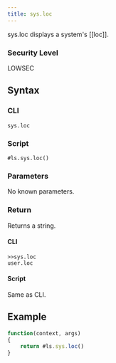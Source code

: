 ```yaml
---
title: sys.loc
---
```


sys.loc displays a system's [[loc]].

### Security Level

LOWSEC

## Syntax

### CLI

```
sys.loc
```

### Script

```
#ls.sys.loc()
```

### Parameters

No known parameters.

### Return

Returns a string.

#### CLI

```
>>sys.loc
user.loc
```

#### Script

Same as CLI.

## Example

```js
function(context, args)
{
	return #ls.sys.loc()
}
```
